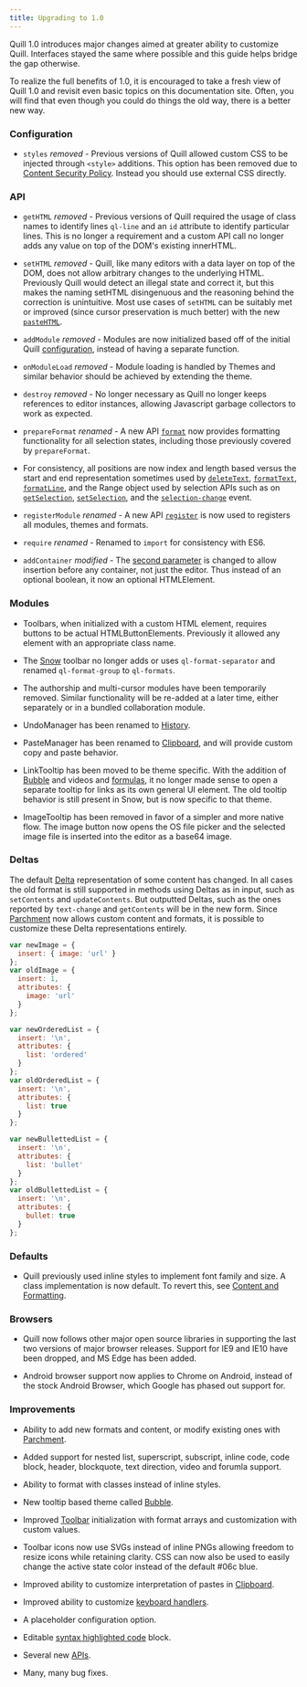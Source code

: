 ```yaml
---
title: Upgrading to 1.0
---
```


Quill 1.0 introduces major changes aimed at greater ability to customize Quill. Interfaces stayed the same where possible and this guide helps bridge the gap otherwise.

To realize the full benefits of 1.0, it is encouraged to take a fresh view of Quill 1.0 and revisit even basic topics on this documentation site. Often, you will find that even though you could do things the old way, there is a better new way.

### Configuration

- `styles` *removed* - Previous versions of Quill allowed custom CSS to be injected through `<style>` additions. This option has been removed due to [Content Security Policy](https://developers.google.com/web/fundamentals/security/csp/). Instead you should use external CSS directly.

### API

- `getHTML` *removed* - Previous versions of Quill required the usage of class names to identify lines `ql-line` and an `id` attribute to identify particular lines. This is no longer a requirement and a custom API call no longer adds any value on top of the DOM's existing innerHTML.

- `setHTML` *removed* - Quill, like many editors with a data layer on top of the DOM, does not allow arbitrary changes to the underlying HTML. Previously Quill would detect an illegal state and correct it, but this makes the naming setHTML disingenuous and the reasoning behind the correction is unintuitive. Most use cases of `setHTML` can be suitably met or improved (since cursor preservation is much better) with the new [`pasteHTML`](/docs/api/#pastehtml).

- `addModule` *removed* - Modules are now initialized based off of the initial Quill [configuration](/docs/configuration/), instead of having a separate function.

- `onModuleLoad` *removed* - Module loading is handled by Themes and similar behavior should be achieved by extending the theme.

- `destroy` *removed* - No longer necessary as Quill no longer keeps references to editor instances, allowing Javascript garbage collectors to work as expected.

- `prepareFormat` *renamed* - A new API [`format`](/docs/api/#format) now provides formatting functionality for all selection states, including those previously covered by `prepareFormat`.

- For consistency, all positions are now index and length based versus the start and end representation sometimes used by [`deleteText`](/docs/api/#deletetext), [`formatText`](/docs/api/#formattext), [`formatLine`](/docs/api/#formatline), and the Range object used by selection APIs such as on [`getSelection`](/docs/api/#getselection), [`setSelection`](/docs/api/#setselection), and the [`selection-change`](/docs/api/#selection-change) event.

- `registerModule` *renamed* - A new API [`register`](/docs/api/#register) is now used to registers all modules, themes and formats.

- `require` *renamed* - Renamed to `import` for consistency with ES6.

- `addContainer` *modified* - The [second parameter](/docs/api/#addcontainer) is changed to allow insertion before any container, not just the editor. Thus instead of an optional boolean, it now an optional HTMLElement.


### Modules

- Toolbars, when initialized with a custom HTML element, requires buttons to be actual HTMLButtonElements. Previously it allowed any element with an appropriate class name.

- The [Snow](/docs/themes/#snow/) toolbar no longer adds or uses `ql-format-separator` and renamed `ql-format-group` to `ql-formats`.

- The authorship and multi-cursor modules have been temporarily removed. Similar functionality will be re-added at a later time, either separately or in a bundled collaboration module.

- UndoManager has been renamed to [History](/docs/modules/history/).

- PasteManager has been renamed to [Clipboard](/docs/modules/clipboard/), and will provide custom copy and paste behavior.

- LinkTooltip has been moved to be theme specific. With the addition of [Bubble](/docs/themes/#bubble) and videos and [formulas](/docs/modules/formula/), it no longer made sense to open a separate tooltip for links as its own general UI element. The old tooltip behavior is still present in Snow, but is now specific to that theme.

- ImageTooltip has been removed in favor of a simpler and more native flow. The image button now opens the OS file picker and the selected image file is inserted into the editor as a base64 image.


### Deltas

The default [Delta](/docs/delta/) representation of some content has changed. In all cases the old format is still supported in methods using Deltas as in input, such as `setContents` and `updateContents`. But outputted Deltas, such as the ones reported by `text-change` and `getContents` will be in the new form. Since [Parchment](https://github.com/quilljs/parchment) now allows custom content and formats, it is possible to customize these Delta representations entirely.

```javascript
var newImage = {
  insert: { image: 'url' }
};
var oldImage = {
  insert: 1,
  attributes: {
    image: 'url'
  }
};

var newOrderedList = {
  insert: '\n',
  attributes: {
    list: 'ordered'
  }
};
var oldOrderedList = {
  insert: '\n',
  attributes: {
    list: true
  }
};

var newBullettedList = {
  insert: '\n',
  attributes: {
    list: 'bullet'
  }
};
var oldBullettedList = {
  insert: '\n',
  attributes: {
    bullet: true
  }
};

```

### Defaults

- Quill previously used inline styles to implement font family and size. A class implementation is now default. To revert this, see [Content and Formatting](/guides/how-to-customize-quill/#content-and-formatting).

### Browsers

- Quill now follows other major open source libraries in supporting the last two versions of major browser releases. Support for IE9 and IE10 have been dropped, and MS Edge has been added.

- Android browser support now applies to Chrome on Android, instead of the stock Android Browser, which Google has phased out support for.


### Improvements

- Ability to add new formats and content, or modify existing ones with [Parchment](https://github.com/quilljs/parchment/).

- Added support for nested list, superscript, subscript, inline code, code block, header, blockquote, text direction, video and forumla support.

- Ability to format with classes instead of inline styles.

- New tooltip based theme called [Bubble](/docs/themes/#bubble/).

- Improved [Toolbar](/docs/modules/toolbar/) initialization with format arrays and customization with custom values.

- Toolbar icons now use SVGs instead of inline PNGs allowing freedom to resize icons while retaining clarity. CSS can now also be used to easily change the active state color instead of the default #06c blue.

- Improved ability to customize interpretation of pastes in [Clipboard](/docs/modules/clipboard/).

- Improved ability to customize [keyboard handlers](/docs/modules/keyboard/).

- A placeholder configuration option.

- Editable [syntax highlighted code](/docs/modules/syntax/) block.

- Several new [APIs](/docs/api/).

- Many, many bug fixes.

